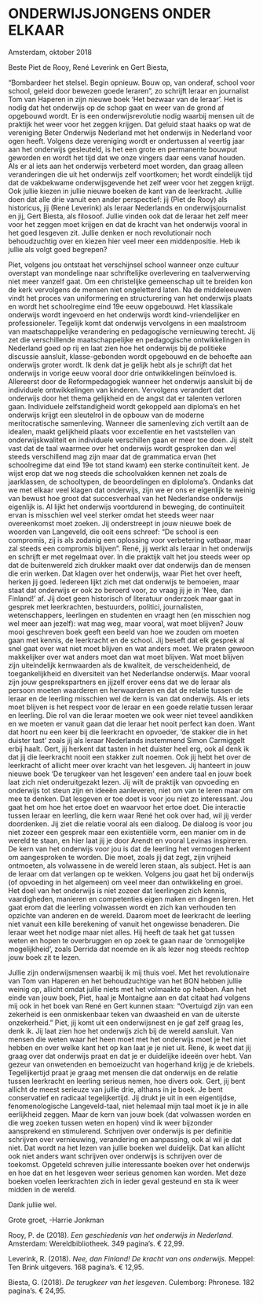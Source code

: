 
# ONDERWIJSJONGENS ONDER ELKAAR


Amsterdam, oktober 2018


Beste Piet de Rooy, René Leverink en Gert Biesta,


“Bombardeer het stelsel. Begin opnieuw. Bouw op, van onderaf, school voor school, geleid door bewezen goede leraren”, zo schrijft leraar en journalist Tom van Haperen in zijn nieuwe boek ‘Het bezwaar van de leraar’. Het is nodig dat het onderwijs op de schop gaat en weer van de grond af opgebouwd wordt. Er is een onderwijsrevolutie nodig waarbij mensen uit de praktijk het weer voor het zeggen krijgen. Dat geluid staat haaks op wat de vereniging Beter Onderwijs Nederland met het onderwijs in Nederland voor ogen heeft. Volgens deze vereniging wordt er ondertussen al veertig jaar aan het onderwijs gesleuteld, is het een grote en permanente bouwput geworden en wordt het tijd dat we onze vingers daar eens vanaf houden. Als er al iets aan het onderwijs verbeterd moet worden, dan graag alleen veranderingen die uit het onderwijs zelf voortkomen; het wordt eindelijk tijd dat de vakbekwame onderwijsgevende het zelf weer voor het zeggen krijgt. Ook jullie kiezen in jullie nieuwe boeken de kant van de leerkracht. Jullie doen dat alle drie vanuit een ander perspectief: jij (Piet de Rooy) als historicus, jij (René Leverink) als leraar Nederlands en onderwijsjournalist en jij, Gert Biesta, als filosoof. Jullie vinden ook dat de leraar het zelf meer voor het zeggen moet krijgen en dat de kracht van het onderwijs vooral in het goed lesgeven zit. Jullie denken er noch revolutionair noch behoudzuchtig over en kiezen hier veel meer een middenpositie. Heb ik jullie als volgt goed begrepen?


Piet, volgens jou ontstaat het verschijnsel school wanneer onze cultuur overstapt van mondelinge naar schriftelijke overlevering en taalverwerving niet meer vanzelf gaat. Om een christelijke gemeenschap uit te breiden kon de kerk vervolgens de mensen niet ongeletterd laten. Na de middeleeuwen vindt het proces van uniformering en structurering van het onderwijs plaats en wordt het schoolregime eind 19e eeuw opgebouwd. Het klassikale onderwijs wordt ingevoerd en het onderwijs wordt kind-vriendelijker en professioneler. Tegelijk komt dat onderwijs vervolgens in een maalstroom van maatschappelijke verandering en pedagogische vernieuwing terecht. Jij zet die verschillende maatschappelijke en pedagogische ontwikkelingen in Nederland goed op rij en laat zien hoe het onderwijs bij de politieke discussie aansluit, klasse-gebonden wordt opgebouwd en de behoefte aan onderwijs groter wordt. Ik denk dat je gelijk hebt als je schrijft dat het onderwijs in vorige eeuw vooral door drie ontwikkelingen beïnvloed is. Allereerst door de Reformpedagogiek wanneer het onderwijs aansluit bij de individuele ontwikkelingen van kinderen. Vervolgens verandert dat onderwijs door het thema gelijkheid en de angst dat er talenten verloren gaan. Individuele zelfstandigheid wordt gekoppeld aan diploma’s en het onderwijs krijgt een sleutelrol in de opbouw van de moderne meritocratische samenleving. Wanneer die samenleving zich vertilt aan de idealen, maakt gelijkheid plaats voor excellentie en het vaststellen van onderwijskwaliteit en individuele verschillen gaan er meer toe doen. Jij stelt vast dat de taal waarmee over het onderwijs wordt gesproken dan wel steeds verschillend mag zijn maar dat de grammatica ervan (het schoolregime dat eind 19e tot stand kwam) een sterke continuïteit kent. Je wijst erop dat we nog steeds die schoolvakken kennen net zoals de jaarklassen, de schooltypen, de beoordelingen en diploloma’s. Ondanks dat we met elkaar veel klagen dat onderwijs, zijn we er ons er eigenlijk te weinig van bewust hoe groot dat succesverhaal van het Nederlandse onderwijs eigenlijk is. Al lijkt het onderwijs voortdurend in beweging, de continuïteit ervan is misschien wel veel sterker omdat het steeds weer naar overeenkomst moet zoeken. Jij onderstreept in jouw nieuwe boek de woorden van Langeveld, die ooit eens schreef: “De school is een compromis, zij is als zodanig een oplossing voor verbetering vatbaar, maar zal steeds een compromis blijven”. 
René, jij werkt als leraar in het onderwijs en schrijft er met regelmaat over. In die praktijk valt het jou steeds weer op dat de buitenwereld zich drukker maakt over dat onderwijs dan de mensen die erin werken. Dat klagen over het onderwijs, waar Piet het over heeft, herken jij goed. Iedereen lijkt zich met dat onderwijs te bemoeien, maar staat dat onderwijs er ook zo beroerd voor, zo vraag jij je in ‘Nee, dan Finland!’ af. Jij doet geen historisch of literatuur onderzoek maar gaat in gesprek met leerkrachten, bestuurders, politici, journalisten, wetenschappers, leerlingen en studenten en vraagt hen (en misschien nog wel meer aan jezelf): wat mag weg, maar vooral, wat moet blijven? Jouw mooi geschreven boek geeft een beeld van hoe we zouden om moeten gaan met kennis, de leerkracht en de school. Jij beseft dat elk gesprek al snel gaat over wat niet moet blijven en wat anders moet. We praten gewoon makkelijker over wat anders moet dan wat moet blijven. Wat moet blijven zijn uiteindelijk kernwaarden als de kwaliteit, de verscheidenheid, de toegankelijkheid en diversiteit van het Nederlandse onderwijs. Maar vooral zijn jouw gesprekspartners en jijzelf erover eens dat we de leraar als persoon moeten waarderen en herwaarderen en dat de relatie tussen de leraar en de leerling misschien wel de kern is van dat onderwijs. Als er iets moet blijven is het respect voor de leraar en een goede relatie tussen leraar en leerling. Die rol van die leraar moeten we ook weer niet teveel aandikken en we moeten er vanuit gaan dat die leraar het nooit perfect kan doen. Want dat hoort nu een keer bij die leerkracht en opvoeder, ‘de stakker die in het duister tast’ zoals jij als leraar Nederlands instemmend Simon Carmiggelt erbij haalt.
Gert, jij herkent dat tasten in het duister heel erg, ook al denk ik dat jij die leerkracht nooit een stakker zult noemen. Ook jij hebt het over de leerkracht of allicht meer over kracht van het lesgeven. Jij hanteert in jouw nieuwe boek ‘De terugkeer van het lesgeven’ een andere taal en jouw boek laat zich niet onderuitgezakt lezen. Jij wilt de praktijk van opvoeding en onderwijs tot steun zijn en ideeën aanleveren, niet om van te leren maar om mee te denken. Dat lesgeven er toe doet is voor jou niet zo interessant. Jou gaat het om hoe het ertoe doet en waarvoor het ertoe doet. Die interactie tussen leraar en leerling, die kern waar René het ook over had, wil jij verder doordenken. Jij ziet die relatie vooral als een dialoog. De dialoog is voor jou niet zozeer een gesprek maar een existentiële vorm, een manier om in de wereld te staan, en hier laat jij je door Arendt en vooral Levinas inspireren. De kern van het onderwijs voor jou is dat de leerling het vermogen herkent om aangesproken te worden. Die moet, zoals jij dat zegt, zijn vrijheid ontmoeten, als volwassene in de wereld leren staan, als subject. Het is aan de leraar om dat verlangen op te wekken. Volgens jou gaat het bij onderwijs (of opvoeding in het algemeen) om veel meer dan ontwikkeling en groei. Het doel van het onderwijs is niet zozeer dat leerlingen zich kennis, vaardigheden, manieren en competenties eigen maken en dingen leren. Het gaat erom dat die leerling volwassen wordt en zich kan verhouden ten opzichte van anderen en de wereld. Daarom moet de leerkracht de leerling niet vanuit een kille berekening of vanuit het ongewisse benaderen. Die leraar weet het nodige maar niet alles. Hij heeft de taak het gat tussen weten en hopen te overbruggen en op zoek te gaan naar de ‘onmogelijke mogelijkheid’, zoals Derrida dat noemde en ik als lezer nog steeds rechtop jouw boek zit te lezen.


Jullie zijn onderwijsmensen waarbij ik mij thuis voel. Met het revolutionaire van Tom van Haperen en het behoudzuchtige van het BON hebben jullie weinig op, allicht omdat jullie niets met het volmaakte op hebben. Aan het einde van jouw boek, Piet, haal je Montaigne aan en dat citaat had volgens mij ook in het boek van René en Gert kunnen staan: “Overtuigd zijn van een zekerheid is een onmiskenbaar teken van dwaasheid en van de uiterste onzekerheid.” Piet, jij komt uit een onderwijsnest en je gaf zelf graag les, denk ik. Jij laat zien hoe het onderwijs zich bij de wereld aansluit. Van mensen die weten waar het heen moet met het onderwijs moet je het niet hebben en over welke kant het op kan laat je je niet uit. René, ik weet dat jij graag over dat onderwijs praat en dat je er duidelijke ideeën over hebt. Van gezeur van onwetenden en bemoeizucht van hogerhand krijg je de kriebels. Tegelijkertijd praat je graag met mensen die dat onderwijs en de relatie tussen leerkracht en leerling serieus nemen, hoe divers ook. Gert, jij bent allicht de meest serieuze van jullie drie, althans in je boek. Je bent conservatief en radicaal tegelijkertijd. Jij drukt je uit in een eigentijdse, fenomenologische Langeveld-taal, niet helemaal mijn taal moet ik je in alle eerlijkheid zeggen. Maar de kern van jouw boek (dat volwassen worden en die weg zoeken tussen weten en hopen) vind ik weer bijzonder aansprekend en stimulerend. Schrijven over onderwijs is per definitie schrijven over vernieuwing, verandering en aanpassing, ook al wil je dat niet. Dat wordt na het lezen van jullie boeken wel duidelijk. Dat kan allicht ook niet anders want schrijven over onderwijs is schrijven over de toekomst. Opgeteld schreven jullie interessante boeken over het onderwijs en hoe dat en het lesgeven weer serieus genomen kan worden. Met deze boeken voelen leerkrachten zich in ieder geval gesteund en sta ik weer midden in de wereld.


Dank jullie wel.


Grote groet, -Harrie Jonkman

Rooy, P. de (2018). *Een geschiedenis van het onderwijs in Nederland.* Amsterdam: Wereldbibliotheek. 349 pagina’s. € 22,99.

Leverink, R. (2018). *Nee, dan Finland! De kracht van ons onderwijs*. Meppel: Ten Brink uitgevers. 168 pagina’s. € 12,95.

Biesta, G. (2018). *De terugkeer van het lesgeven*. Culemborg: Phronese. 182 pagina’s. € 24,95.

